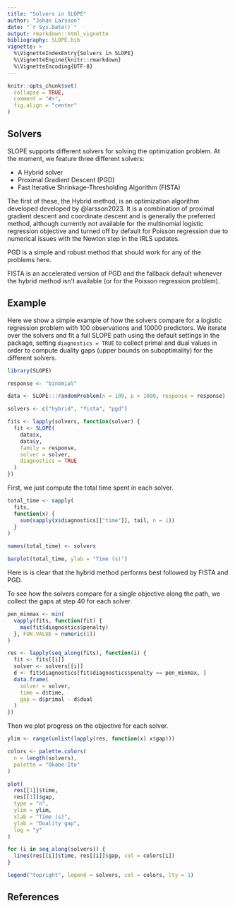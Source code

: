 ```yaml
---
title: "Solvers in SLOPE"
author: "Johan Larsson"
date: "`r Sys.Date()`"
output: rmarkdown::html_vignette
bibliography: SLOPE.bib
vignette: >
  %\VignetteIndexEntry{Solvers in SLOPE}
  %\VignetteEngine{knitr::rmarkdown}
  %\VignetteEncoding{UTF-8}
---
```


```r
knitr::opts_chunk$set(
  collapse = TRUE,
  comment = "#>",
  fig.align = "center"
)
```

## Solvers

SLOPE supports different solvers for solving the optimization problem. At the moment,
we feature three different solvers:

- A Hybrid solver
- Proximal Gradient Descent (PGD)
- Fast Iterative Shrinkage-Thresholding Algorithm (FISTA)

The first of these, the Hybrid method, is an optimization algorithm developed
developed by @larsson2023. It is a combination of proximal
gradient descent and coordinate descent and is generally the preferred method,
although currently not available for the multinomial logistic regression
objective and turned off by default for Poisson regression due to numerical
issues with the Newton step in the IRLS updates.

PGD is a simple and robust method that should work for any of the problems here.

FISTA is an accelerated version of PGD and the fallback default whenever the
hybrid method isn't available (or for the Poisson regression problem).

## Example

Here we show a simple example of how the solvers compare for a
logistic regression problem with 100 observations and 10000 predictors.
We iterate over the solvers and fit a full SLOPE path using the default
settings in the package, setting `diagnostics = TRUE` to collect
primal and dual values in order to compute duality gaps (upper bounds
on suboptimality) for the different solvers.

```r
library(SLOPE)

response <- "binomial"

data <- SLOPE:::randomProblem(n = 100, p = 1000, response = response)

solvers <- c("hybrid", "fista", "pgd")

fits <- lapply(solvers, function(solver) {
  fit <- SLOPE(
    data$x,
    data$y,
    family = response,
    solver = solver,
    diagnostics = TRUE
  )
})
```

First, we just compute the total time spent in each solver.

```r
total_time <- sapply(
  fits,
  function(x) {
    sum(sapply(x$diagnostics[["time"]], tail, n = 1))
  }
)

names(total_time) <- solvers

barplot(total_time, ylab = "Time (s)")
```

Here is is clear that the hybrid method performs best followed by FISTA and
PGD.

To see how the solvers compare for a single objective along the path, we
collect the gaps at step 40 for each solver.

```r
pen_minmax <- min(
  vapply(fits, function(fit) {
    max(fit$diagnostics$penalty)
  }, FUN.VALUE = numeric(1))
)

res <- lapply(seq_along(fits), function(i) {
  fit <- fits[[i]]
  solver <- solvers[[i]]
  d <- fit$diagnostics[fit$diagnostics$penalty == pen_minmax, ]
  data.frame(
    solver = solver,
    time = d$time,
    gap = d$primal - d$dual
  )
})
```

Then we plot progress on the objective for each solver.

```r
ylim <- range(unlist(lapply(res, function(x) x$gap)))

colors <- palette.colors(
  n = length(solvers),
  palette = "Okabe-Ito"
)

plot(
  res[[1]]$time,
  res[[1]]$gap,
  type = "n",
  ylim = ylim,
  xlab = "Time (s)",
  ylab = "Duality gap",
  log = "y"
)

for (i in seq_along(solvers)) {
  lines(res[[i]]$time, res[[i]]$gap, col = colors[i])
}

legend("topright", legend = solvers, col = colors, lty = 1)
```

## References
